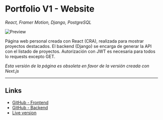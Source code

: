 # Portfolio V1 - Website

_React, Framer Motion, Django, PostgreSQL_

![Preview](https://github.com/Jaycedam/portfolio-mdx/raw/main/projects/portfolio-v1/preview.webp)

Página web personal creada con React (CRA), realizada para mostrar proyectos destacados. El backend (Django) se encarga de generar la API con el listado de proyectos. Autorización con JWT es necesaria para todos lo requests excepto GET.

_Esta versión de la página es obsoleta en favor de la versión creada con Next.js_

---

## Links

- [GitHub - Frontend](https://github.com/Jaycedam/portfolio-frontend)
- [GitHub - Backend](https://github.com/Jaycedam/portfolio-backend-django)
- [Live version](https://jordancortes.netlify.app/)
